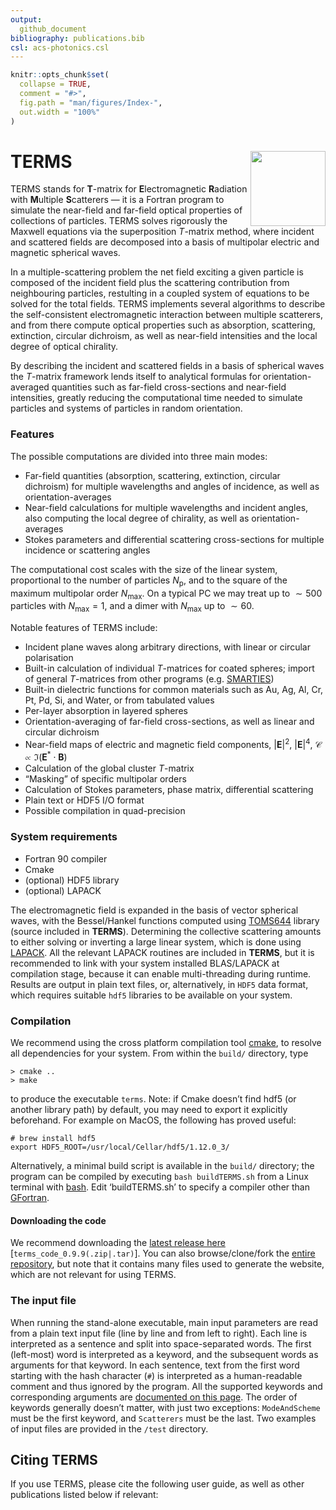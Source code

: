 ```yaml
---
output:
  github_document
bibliography: publications.bib
csl: acs-photonics.csl
---
```


<!-- Index.md is generated from Index.Rmd. Please edit that file -->

```r
knitr::opts_chunk$set(
  collapse = TRUE,
  comment = "#>",
  fig.path = "man/figures/Index-",
  out.width = "100%"
)
```

# TERMS <img src="man/figures/logo.png" width="120" align="right" />

\usepackage{mathrsfs}
\newcommand{\ldoc}{\mathscr{C}}
\newcommand{\ldocbar}{\overline{\mathscr{C}}}
\newcommand{\ldocoa}{\langle\mathscr{C}\rangle}
\newcommand{\ldocoabar}{\langle\overline{\mathscr{C}}\rangle}

TERMS stands for **T**-matrix for **E**lectromagnetic **R**adiation with **M**ultiple **S**catterers — it is a Fortran program to simulate the near-field and far-field optical properties of collections of particles. TERMS solves rigorously the Maxwell equations via the superposition *T*-matrix method, where incident and scattered fields are decomposed into a basis of multipolar electric and magnetic spherical waves.

In a multiple-scattering problem the net field exciting a given particle is composed of the incident field plus the scattering contribution from neighbouring particles, restulting in a coupled system of equations to be solved for the total fields. TERMS implements several algorithms to describe the self-consistent electromagnetic interaction between multiple scatterers, and from there compute optical properties such as absorption, scattering, extinction, circular dichroism, as well as near-field intensities and the local degree of optical chirality.

By describing the incident and scattered fields in a basis of spherical waves the *T*-matrix framework lends itself to analytical formulas for orientation-averaged quantities such as far-field cross-sections and near-field intensities, greatly reducing the computational time needed to simulate particles and systems of particles in random orientation.

### Features
  
The possible computations are divided into three main modes:

- Far-field quantities (absorption, scattering, extinction, circular dichroism) for multiple wavelengths and angles of incidence, as well as orientation-averages
- Near-field calculations for multiple wavelengths and incident angles, also computing the local degree of chirality, as well as orientation-averages
- Stokes parameters and differential scattering cross-sections for multiple incidence or scattering angles

The computational cost scales with the size of the linear system, proportional to the number of particles $N_\text{p}$, and to the square of the maximum multipolar order $N_\text{max}$. On a typical PC we may treat up to $\sim\text{500}$ particles with $N_\text{max}=\text{1}$, and a dimer with $N_\text{max}$ up to $\sim \text{60}$.

Notable features of TERMS include:

- Incident plane waves along arbitrary directions, with linear or circular polarisation
- Built-in calculation of individual *T*-matrices for coated spheres; import of general *T*-matrices from other programs (e.g. [SMARTIES](https://www.victoria.ac.nz/scps/research/research-groups/raman-lab/numerical-tools/smarties))
- Built-in dielectric functions for common materials such as Au, Ag, Al, Cr, Pt, Pd, Si, and Water, or from tabulated values
- Per-layer absorption in layered spheres
- Orientation-averaging of far-field cross-sections, as well as linear and circular dichroism
- Near-field maps of electric and magnetic field components, $|\mathbf{E}|^2$, $|\mathbf{E}|^4$, $\ldoc\propto\Im(\mathbf{E}^*\cdot\mathbf{B})$
- Calculation of the global cluster *T*-matrix
- "Masking" of specific multipolar orders
- Calculation of Stokes parameters, phase matrix, differential scattering
- Plain text or HDF5 I/O format
- Possible compilation in quad-precision

### System requirements

*   Fortran 90 compiler
*   Cmake
*   (optional) HDF5 library
*   (optional) LAPACK

The electromagnetic field is expanded in the basis of vector spherical waves, with the Bessel/Hankel functions computed using [TOMS644](http://www.netlib.org/toms-2014-06-10/644) library (source included in **TERMS**). Determining the collective scattering amounts to either solving or inverting a large linear system, which is done using [LAPACK](http://www.netlib.org/lapack/). All the relevant LAPACK routines are included in **TERMS**, but it is recommended to link with your system installed BLAS/LAPACK at compilation stage, because it can enable multi-threading during runtime.  
Results are output in plain text files, or, alternatively, in `HDF5` data format, which requires suitable `hdf5` libraries to be available on your system.

### Compilation

We recommend using the cross platform compilation tool [cmake](https://cmake.org/), to resolve all dependencies for your system. From within the `build/` directory, type

```
> cmake ..
> make
```
to produce the executable `terms`. Note: if Cmake doesn't find hdf5 (or another library path) by default, you may need to export it explicitly beforehand. For example on MacOS, the following has proved useful:

```
# brew install hdf5
export HDF5_ROOT=/usr/local/Cellar/hdf5/1.12.0_3/
```

Alternatively, a minimal build script is available in the `build/` directory; the program can be compiled by executing `bash buildTERMS.sh` from a Linux terminal with [bash](https://www.gnu.org/software/bash/). Edit 'buildTERMS.sh' to specify a compiler other than [GFortran](https://gcc.gnu.org/wiki/GFortran). 


#### Downloading the code

We recommend downloading the [latest release here](https://github.com/nano-optics/terms/releases) [`terms_code_0.9.9(.zip|.tar)`]. You can also browse/clone/fork the [entire repository](https://github.com/nano-optics/terms), but note that it contains many files used to generate the website, which are not relevant for using TERMS.

### The input file

When running the stand-alone executable, main input parameters are read from a plain text input file (line by line and from left to right). Each line is interpreted as a sentence and split into space-separated words. The first (left-most) word is interpreted as a keyword, and the subsequent words as arguments for that keyword. In each sentence, text from the first word starting with the hash character (`#`) is interpreted as a human-readable comment and thus ignored by the program. All the supported keywords and corresponding arguments are [documented on this page](http://nano-optics.ac.nz/terms/articles/Keywords.html). The order of keywords generally doesn't matter, with just two exceptions: `ModeAndScheme` must be the first keyword, and `Scatterers` must be the last. Two examples of input files are provided in the `/test` directory. 



## Citing TERMS

If you use TERMS, please cite the following user guide, as well as other publications listed below if relevant: 
<div style="display: none;">
@Schebarchov:2021wc, @Schebarchov:2021ut, @Somerville:2016aa, @schebarchov2019mind, @Lee:2020aa, @fazel2021orientation, @Fazel-Najafabadi:2021ud, @Fazel-Najafabadi:2022ud, Herran:2021wh
</div>





  
